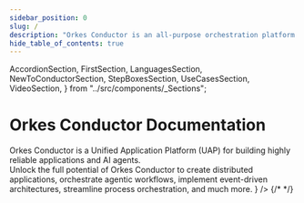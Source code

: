 ```yaml
---
sidebar_position: 0
slug: /
description: "Orkes Conductor is an all-purpose orchestration platform for developing applications across multiple languages, microservices, APIs, databases, LLMs, and more."
hide_table_of_contents: true
---
```


  AccordionSection,
  FirstSection,
  LanguagesSection,
  NewToConductorSection,
  StepBoxesSection,
  UseCasesSection,
  VideoSection,
} from "../src/components/_Sections";

# Orkes Conductor Documentation

<main className={`mainContainer container`}>
<NewToConductorSection
  title="What is Orkes Conductor?"
  description={
    <div>
      Orkes Conductor is a Unified Application Platform (UAP) for building
      highly reliable applications and AI agents.
      <br />
      Unlock the full potential of Orkes Conductor to create distributed
      applications, orchestrate agentic workflows, implement event-driven
      architectures, streamline process orchestration, and much more.
    </div>
  }
/>
<StepBoxesSection
  steps={[
    {
      title: "Getting Started",
      description:
        "Explore key concepts, set up Orkes Conductor, and learn how to build your first workflow.",
      to: "/category/getting-started ",
    },
    {
      title: "Orkes Templates",
      description:
        "Discover ready-to-use templates to build powerful use cases at speed.",
      to: "/category/templates",
    },
    {
      title: "AI Orchestration",
      description:
        "Dive into Orkes Conductor's AI capabilities and learn how to leverage LLM tasks to create AI-powered and agentic workflows.",
      to: "/ai-orchestration ",
    },
  ]}
/>

  <LanguagesSection />
  <AccordionSection />
  <UseCasesSection />
  {/* <VideoSection /> */}
</main>
